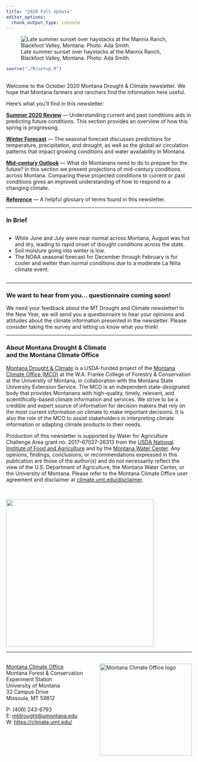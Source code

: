 ```yaml
---
title: "2020 Fall Update"
editor_options: 
  chunk_output_type: console
---
```


![Late summer sunset over haystacks at the Mannix Ranch, Blackfoot Valley, Montana. Photo: Ada Smith.](./img/Ada-Smith-baled-hay.jpg)

```r
source("./R/setup.R")
```

## {-}

Welcome to the October 2020 Montana Drought & Climate newsletter. We hope that Montana farmers and ranchers find the information here useful.

Here's what you'll find in this newsletter:

[**Summer 2020 Review**](./review.html) --- Understanding current and past conditions aids in predicting future conditions. This section provides an overview of how this spring is progressing.

[**Winter Forecast**](./forecast.html) --- The seasonal forecast discusses predictions for temperature, precipitation, and drought, as well as the global air circulation patterns that impact growing conditions and water availability in Montana.

[**Mid-century Outlook**](./midcentury.html) --- What do Montanans need to do to prepare for the future? In this section we present projections of mid-century conditions across Montana. Comparing these projected conditions to current or past conditions gives an improved understanding of how to respond to a changing climate.

[**Reference**](./reference.html) --- A helpful glossary of terms found in this newsletter.

-----

### In Brief {-}

<div style="-webkit-columns: 2 300px;-moz-columns: 2 300px;columns: 2 300px;">
* While June and July were near normal across Montana, August was hot and dry, leading to rapid onset of drought conditions across the state.
* Soil moisture going into winter is low.
* The NOAA seasonal forecast for December through February is for cooler and wetter than normal conditions due to a moderate La Niña climate event.
</div>

-----

### We want to hear from you… questionnaire coming soon! {-}

We need your feedback about the MT Drought and Climate newsletter! In the New Year, we will send you a questionnaire to hear your opinions and attitudes about the climate information presented in the newsletter. Please consider taking the survey and letting us know what you think!

-----

### About **Montana Drought & Climate**<br>and the **Montana Climate Office** {-}
[Montana Drought & Climate](https://climate.umt.edu/mtdrought/) is a USDA-funded project of the [Montana Climate Office (MCO)](https://climate.umt.edu/) at the W.A. Franke College of Forestry & Conservation at the University of Montana, in collaboration with the Montana State University Extension Service. The MCO is an independent state-designated body that provides Montanans with high-quality, timely, relevant, and scientifically-based climate information and services. We strive to be a credible and expert source of information for decision makers that rely on the most current information on climate to make important decisions. It is also the role of the MCO to assist stakeholders in interpreting climate information or adapting climate products to their needs.

Production of this newsletter is supported by Water for Agriculture Challenge Area grant no. 2017-67027-26313 from the [USDA National Institute of Food and Agriculture](https://nifa.usda.gov/) and by the [Montana Water Center](https://www.montanawatercenter.org/). Any opinions, findings, conclusions, or recommendations expressed in this publication are those of the author(s) and do not necessarily reflect the view of the U.S. Department of Agriculture, the Montana Water Center, or the University of Montana. Please refer to the Montana Climate Office user agreement and disclaimer at [climate.umt.edu/disclaimer](https://climate.umt.edu/disclaimer/).

<br>
<div style="text-align: left;">
![](./img/NIFA_logo.jpg){style="width:400px;"}
</div>

-----

<br>
<a href="https://climate.umt.edu/" target="_blank">
  <img src="./img/MCO_logo.svg" alt="Montana Climate Office logo" style="width:250px;float:right;">
</a>
[Montana Climate Office](https://climate.umt.edu/)<br>
Montana Forest & Conservation Experiment Station<br>
University of Montana<br>
32 Campus Drive<br>
Missoula, MT 59812<br>

P: (406) 243-6793<br>
E: [mtdrought@umontana.edu](mailto:mtdrought@umontana.edu)<br>
W: [https://climate.umt.edu/](https://climate.umt.edu/)
